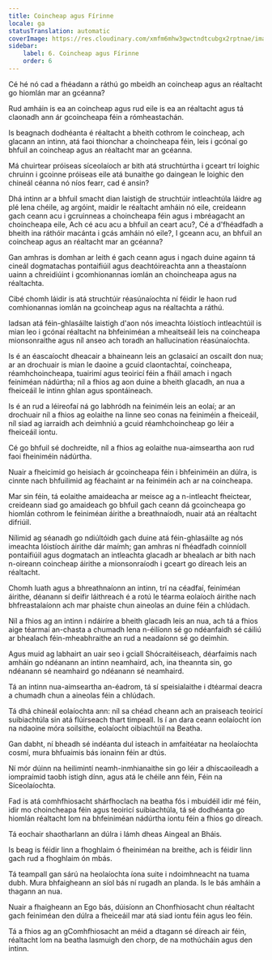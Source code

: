 ```yaml
---
title: Coincheap agus Fírinne
locale: ga
statusTranslation: automatic
coverImage: https://res.cloudinary.com/xmfm6mhw3gwctndtcubgx2rptnae/image/upload/v1741354419/small_cover_la_gran_rebelion_28716e29d2.webp
sidebar:
    label: 6. Coincheap agus Fírinne
    order: 6
---
```

Cé hé nó cad a fhéadann a ráthú go mbeidh an coincheap agus an réaltacht go hiomlán mar an gcéanna?

Rud amháin is ea an coincheap agus rud eile is ea an réaltacht agus tá claonadh ann ár gcoincheapa féin a rómheastachán.

Is beagnach dodhéanta é réaltacht a bheith cothrom le coincheap, ach glacann an intinn, atá faoi thionchar a choincheapa féin, leis i gcónaí go bhfuil an coincheap agus an réaltacht mar an gcéanna.

Má chuirtear próiseas síceolaíoch ar bith atá struchtúrtha i gceart trí loighic chruinn i gcoinne próiseas eile atá bunaithe go daingean le loighic den chineál céanna nó níos fearr, cad é ansin?

Dhá intinn ar a bhfuil smacht dian laistigh de struchtúir intleachtúla láidre ag plé lena chéile, ag argóint, maidir le réaltacht amháin nó eile, creideann gach ceann acu i gcruinneas a choincheapa féin agus i mbréagacht an choincheapa eile, Ach cé acu acu a bhfuil an ceart acu?, Cé a d'fhéadfadh a bheith ina ráthóir macánta i gcás amháin nó eile?, I gceann acu, an bhfuil an coincheap agus an réaltacht mar an gcéanna?

Gan amhras is domhan ar leith é gach ceann agus i ngach duine againn tá cineál dogmatachas pontaifiúil agus deachtóireachta ann a theastaíonn uainn a chreidiúint i gcomhionannas iomlán an choincheapa agus na réaltachta.

Cibé chomh láidir is atá struchtúir réasúnaíochta ní féidir le haon rud comhionannas iomlán na gcoincheap agus na réaltachta a ráthú.

Iadsan atá féin-ghlasáilte laistigh d'aon nós imeachta lóistíoch intleachtúil is mian leo i gcónaí réaltacht na bhfeiniméan a mheaitseáil leis na coincheapa mionsonraithe agus níl anseo ach toradh an hallucination réasúnaíochta.

Is é an éascaíocht dheacair a bhaineann leis an gclasaicí an oscailt don nua; ar an drochuair is mian le daoine a gcuid claontachtaí, coincheapa, réamhchoincheapa, tuairimí agus teoiricí féin a fháil amach i ngach feiniméan nádúrtha; níl a fhios ag aon duine a bheith glacadh, an nua a fheiceáil le intinn ghlan agus spontáineach.

Is é an rud a léireofaí ná go labhródh na feiniméin leis an eolaí; ar an drochuair níl a fhios ag eolaithe na linne seo conas na feiniméin a fheiceáil, níl siad ag iarraidh ach deimhniú a gcuid réamhchoincheap go léir a fheiceáil iontu.

Cé go bhfuil sé dochreidte, níl a fhios ag eolaithe nua-aimseartha aon rud faoi fheiniméin nádúrtha.

Nuair a fheicimid go heisiach ár gcoincheapa féin i bhfeiniméin an dúlra, is cinnte nach bhfuilimid ag féachaint ar na feiniméin ach ar na coincheapa.

Mar sin féin, tá eolaithe amaideacha ar meisce ag a n-intleacht fheictear, creideann siad go amaideach go bhfuil gach ceann dá gcoincheapa go hiomlán cothrom le feiniméan áirithe a breathnaíodh, nuair atá an réaltacht difriúil.

Nílimid ag séanadh go ndiúltóidh gach duine atá féin-ghlasáilte ag nós imeachta lóistíoch áirithe dár maímh; gan amhras ní fhéadfadh coinníoll pontaifiúil agus dogmatach an intleachta glacadh ar bhealach ar bith nach n-oireann coincheap áirithe a mionsonraíodh i gceart go díreach leis an réaltacht.

Chomh luath agus a bhreathnaíonn an intinn, trí na céadfaí, feiniméan áirithe, déanann sí deifir láithreach é a rotú le téarma eolaíoch áirithe nach bhfreastalaíonn ach mar phaiste chun aineolas an duine féin a chlúdach.

Níl a fhios ag an intinn i ndáiríre a bheith glacadh leis an nua, ach tá a fhios aige téarmaí an-chasta a chumadh lena n-éilíonn sé go ndéanfaidh sé cáiliú ar bhealach féin-mheabhraithe an rud a neadaíonn sé go deimhin.

Agus muid ag labhairt an uair seo i gciall Shócraitéiseach, déarfaimis nach amháin go ndéanann an intinn neamhaird, ach, ina theannta sin, go ndéanann sé neamhaird go ndéanann sé neamhaird.

Tá an intinn nua-aimseartha an-éadrom, tá sí speisialaithe i dtéarmaí deacra a chumadh chun a aineolas féin a chlúdach.

Tá dhá chineál eolaíochta ann: níl sa chéad cheann ach an praiseach teoiricí suibiachtúla sin atá flúirseach thart timpeall. Is í an dara ceann eolaíocht íon na ndaoine móra soilsithe, eolaíocht oibiachtúil na Beatha.

Gan dabht, ní bheadh sé indéanta dul isteach in amfaitéatar na heolaíochta cosmí, mura bhfuaimis bás ionainn féin ar dtús.

Ní mór dúinn na heilimintí neamh-inmhianaithe sin go léir a dhíscaoileadh a iompraímid taobh istigh dínn, agus atá le chéile ann féin, Féin na Síceolaíochta.

Fad is atá comhfhiosacht shárfhoclach na beatha fós i mbuidéil idir mé féin, idir mo choincheapa féin agus teoiricí suibiachtúla, tá sé dodhéanta go hiomlán réaltacht lom na bhfeiniméan nádúrtha iontu féin a fhios go díreach.

Tá eochair shaotharlann an dúlra i lámh dheas Aingeal an Bháis.

Is beag is féidir linn a fhoghlaim ó fheiniméan na breithe, ach is féidir linn gach rud a fhoghlaim ón mbás.

Tá teampall gan sárú na heolaíochta íona suite i ndoimhneacht na tuama dubh. Mura bhfaigheann an síol bás ní rugadh an planda. Is le bás amháin a thagann an nua.

Nuair a fhaigheann an Ego bás, dúisíonn an Chonfhiosacht chun réaltacht gach feiniméan den dúlra a fheiceáil mar atá siad iontu féin agus leo féin.

Tá a fhios ag an gComhfhiosacht an méid a dtagann sé díreach air féin, réaltacht lom na beatha lasmuigh den chorp, de na mothúcháin agus den intinn.


